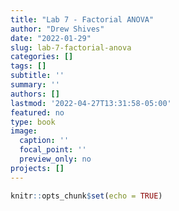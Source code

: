 ```yaml
---
title: "Lab 7 - Factorial ANOVA"
author: "Drew Shives"
date: "2022-01-29"
slug: lab-7-factorial-anova
categories: []
tags: []
subtitle: ''
summary: ''
authors: []
lastmod: '2022-04-27T13:31:58-05:00'
featured: no
type: book
image:
  caption: ''
  focal_point: ''
  preview_only: no
projects: []
---
```


```r
knitr::opts_chunk$set(echo = TRUE)
```








